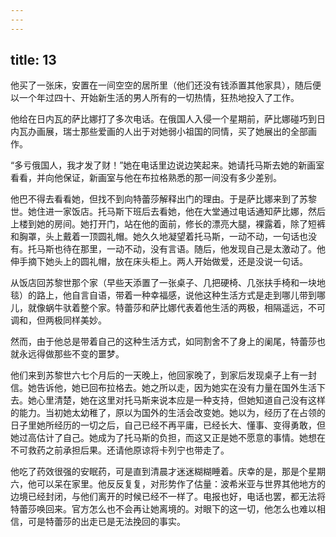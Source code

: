 ```yaml
---
---
---
```

title: 13
---




他买了一张床，安置在一间空空的居所里（他们还没有钱添置其他家具），随后便以一个年过四十、开始新生活的男人所有的一切热情，狂热地投入了工作。

他给在日内瓦的萨比娜打了多次电话。在俄国人入侵一个星期前，萨比娜碰巧到日内瓦办画展，瑞士那些爱画的人出于对她弱小祖国的同情，买了她展出的全部画作。

“多亏俄国人，我才发了财！”她在电话里边说边笑起来。她请托马斯去她的新画室看看，并向他保证，新画室与他在布拉格熟悉的那一间没有多少差别。

他巴不得去看看她，但找不到向特蕾莎解释出门的理由。于是萨比娜来到了苏黎世。她住进一家饭店。托马斯下班后去看她，他在大堂通过电话通知萨比娜，然后上楼到她的房间。她打开门，站在他的面前，修长的漂亮大腿，裸露着，除了短裤和胸罩，头上戴着一顶圆礼帽。她久久地凝望着托马斯，一动不动，一句话也没有。托马斯也待在那里，一动不动，没有言语。随后，他发现自己是太激动了。他伸手摘下她头上的圆礼帽，放在床头柜上。两人开始做爱，还是没说一句话。

从饭店回苏黎世那个家（早些天添置了一张桌子、几把硬椅、几张扶手椅和一块地毯）的路上，他自言自语，带着一种幸福感，说他这种生活方式是走到哪儿带到哪儿，就像蜗牛驮着整个家。特蕾莎和萨比娜代表着他生活的两极，相隔遥远，不可调和，但两极同样美妙。

然而，由于他总是带着自己的这种生活方式，如同割舍不了身上的阑尾，特蕾莎也就永远得做那些不变的噩梦。

他们来到苏黎世六七个月后的一天晚上，他回家晚了，到家后发现桌子上有一封信。她告诉他，她已回布拉格去。她之所以走，因为她实在没有力量在国外生活下去。她心里清楚，她在这里对托马斯来说本应是一种支持，但她知道自己没有这样的能力。当初她太幼稚了，原以为国外的生活会改变她。她以为，经历了在占领的日子里她所经历的一切之后，自己已经不再平庸，已经长大、懂事、变得勇敢，但她过高估计了自己。她成为了托马斯的负担，而这又正是她不愿意的事情。她想在不可救药之前承担后果。还请他原谅将卡列宁也带走了。

他吃了药效很强的安眠药，可是直到清晨才迷迷糊糊睡着。庆幸的是，那是个星期六，他可以呆在家里。他反反复复，对形势作了估量：波希米亚与世界其他地方的边境已经封闭，与他们离开的时候已经不一样了。电报也好，电话也罢，都无法将特蕾莎唤回来。官方怎么也不会再让她离境的。对眼下的这一切，他怎么也难以相信，可是特蕾莎的出走已是无法挽回的事实。